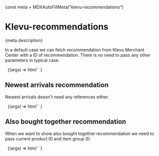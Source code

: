 const meta = MDXAutoFillMeta("klevu-recommendations")

<Meta
  title="Apps/Recommendations"
  component="klevu-recommendations"
  argTypes={meta.argTypes}
  parameters={meta.parameters}
/>

# Klevu-recommendations

<Description>{meta.description}</Description>

In a default case we can fetch recommendation from Klevu Merchant Center with a ID of recommendation. There is no need to pass any other parameters in typical case.

<Canvas>
  <Story
    name="Recommendations"
    args={{
      recommendationId: "k-7c7abfff-2adb-4699-b0ff-cf65752fff41",
      recommendationTitle: "Trending products",
    }}
  >
     
    {(args) =>
      html`<klevu-recommendations
        .cartProductIds=${args.cartProductIds}
        category-path=${ifDefined(args.categoryPath)}
        current-product-id=${ifDefined(args.currentProductId)}
        item-group-id=${ifDefined(args.itemGroupId)}
        recommendation-id=${ifDefined(args.recommendationId)}
        recommendation-title=${ifDefined(args.recommendationTitle)}
        .renderProductSlot=${args.renderProductSlot}
      ></klevu-recommendations>`
    }
  </Story>
</Canvas>

<ArgsTable story="Recommendations" />

## Newest arrivals recommendation

Newest arrivals doesn't need any references either.

<Canvas>
  <Story
    name="Newest arrivals recommendation"
    args={{
      recommendationId: "k-02442189-e70c-45b7-a565-0918e600fc9a",
      recommendationTitle: "Fresh off the boat",
    }}
  >
     
    {(args) =>
      html`<klevu-recommendations
        .cartProductIds=${args.cartProductIds}
        category-path=${ifDefined(args.categoryPath)}
        current-product-id=${ifDefined(args.currentProductId)}
        item-group-id=${ifDefined(args.itemGroupId)}
        recommendation-id=${ifDefined(args.recommendationId)}
        recommendation-title=${ifDefined(args.recommendationTitle)}
        .renderProductSlot=${args.renderProductSlot}
      ></klevu-recommendations>`
    }
  </Story>
</Canvas>

## Also bought together recommendation

When we want to show also bought together recommendation we need to pass current product ID and item group ID.

<Canvas>
  <Story
    name="Others viewed"
    args={{
      recommendationId: "k-bcd9d473-9615-4d27-8f6c-2cda5097433e",
      recommendationTitle: "Bought together",
      currentProductId: "40414059986989",
      itemGroupId: "6968005591085",
    }}
  >
     
    {(args) =>
      html`<klevu-recommendations
        .cartProductIds=${args.cartProductIds}
        category-path=${ifDefined(args.categoryPath)}
        current-product-id=${ifDefined(args.currentProductId)}
        item-group-id=${ifDefined(args.itemGroupId)}
        recommendation-id=${ifDefined(args.recommendationId)}
        recommendation-title=${ifDefined(args.recommendationTitle)}
        .renderProductSlot=${args.renderProductSlot}
      ></klevu-recommendations>`
    }
  </Story>
</Canvas>
